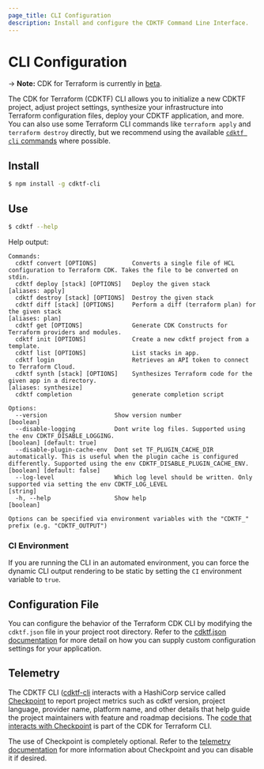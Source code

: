 ```yaml
---
page_title: CLI Configuration
description: Install and configure the CDKTF Command Line Interface.
---
```


# CLI Configuration

-> **Note:** CDK for Terraform is currently in [beta](/cdktf/#project-maturity-and-production-readiness).

The CDK for Terraform (CDKTF) CLI allows you to initialize a new CDKTF project, adjust project settings, synthesize your infrastructure into Terraform configuration files, deploy your CDKTF application, and more. You can also use some Terraform CLI commands like `terraform apply` and `terraform destroy` directly, but we recommend using the available [`cdktf cli` commands](/cdktf/cli-reference/commands) where possible.

## Install

```bash
$ npm install -g cdktf-cli
```

## Use

```bash
$ cdktf --help
```

Help output:

```
Commands:
  cdktf convert [OPTIONS]          Converts a single file of HCL configuration to Terraform CDK. Takes the file to be converted on stdin.
  cdktf deploy [stack] [OPTIONS]   Deploy the given stack                                                                                                                                                   [aliases: apply]
  cdktf destroy [stack] [OPTIONS]  Destroy the given stack
  cdktf diff [stack] [OPTIONS]     Perform a diff (terraform plan) for the given stack                                                                                                                       [aliases: plan]
  cdktf get [OPTIONS]              Generate CDK Constructs for Terraform providers and modules.
  cdktf init [OPTIONS]             Create a new cdktf project from a template.
  cdktf list [OPTIONS]             List stacks in app.
  cdktf login                      Retrieves an API token to connect to Terraform Cloud.
  cdktf synth [stack] [OPTIONS]    Synthesizes Terraform code for the given app in a directory.                                                                                                        [aliases: synthesize]
  cdktf completion                 generate completion script

Options:
  --version                   Show version number                                                                                                                                                                  [boolean]
  --disable-logging           Dont write log files. Supported using the env CDKTF_DISABLE_LOGGING.                                                                                                 [boolean] [default: true]
  --disable-plugin-cache-env  Dont set TF_PLUGIN_CACHE_DIR automatically. This is useful when the plugin cache is configured differently. Supported using the env CDKTF_DISABLE_PLUGIN_CACHE_ENV. [boolean] [default: false]
  --log-level                 Which log level should be written. Only supported via setting the env CDKTF_LOG_LEVEL                                                                                                 [string]
  -h, --help                  Show help                                                                                                                                                                            [boolean]

Options can be specified via environment variables with the "CDKTF_" prefix (e.g. "CDKTF_OUTPUT")
```

### CI Environment

If you are running the CLI in an automated environment, you can force the dynamic CLI output rendering to be static by setting the `CI` environment variable to `true`.

## Configuration File

You can configure the behavior of the Terraform CDK CLI by modifying the `cdktf.json` file in your project root directory. Refer to the [cdktf.json documentation](/cdktf/create-and-deploy/configuration-file) for more detail on how you can supply custom configuration settings for your application.

## Telemetry

The CDKTF CLI ([cdktf-cli](https://github.com/hashicorp/terraform-cdk/tree/main/packages/cdktf-cli) interacts with a HashiCorp service called [Checkpoint](https://checkpoint.hashicorp.com)
to report project metrics such as cdktf version, project language, provider name, platform name, and other details that help guide the project maintainers with feature and roadmap decisions. The [code that interacts with Checkpoint](https://github.com/hashicorp/terraform-cdk/tree/main/packages/cdktf-cli/lib/checkpoint.ts) is part of the CDK for Terraform CLI.

The use of Checkpoint is completely optional. Refer to the [telemetry documentation](/cdktf/telemetry) for more information about Checkpoint and you can disable it if desired.
